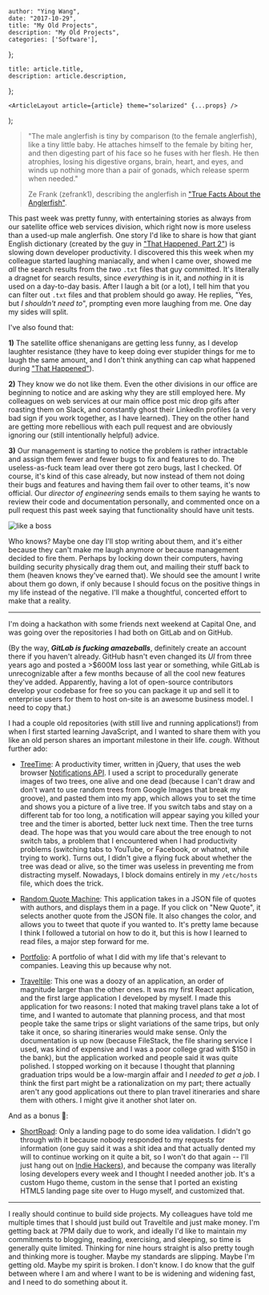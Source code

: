 

    author: "Ying Wang",
    date: "2017-10-29",
    title: "My Old Projects",
    description: "My Old Projects",
    categories: ['Software'],
};

    title: article.title,
    description: article.description,
};

    <ArticleLayout article={article} theme="solarized" {...props} />
);


> "The male anglerfish is tiny by comparison (to the female anglerfish), like a tiny little baby. He attaches himself to the female by biting her, and then digesting part of his face so he fuses with her flesh. He then atrophies, losing his digestive organs, brain, heart, and eyes, and winds up nothing more than a pair of gonads, which release sperm when needed."
>
> Ze Frank (zefrank1), describing the anglerfish in ["True Facts About the Anglerfish"](https://www.youtube.com/watch?v=Z-BbpaNXbxg).

This past week was pretty funny, with entertaining stories as always from our satellite office web services division, which right now is more useless than a used-up male anglerfish. One story I'd like to share is how that giant English dictionary (created by the guy in ["That Happened, Part 2"](/posts/2017/10/15/that_happened_part_2)) is slowing down developer productivity. I discovered this this week when my colleague started laughing maniacally, and when I came over, showed me *all* the search results from the *two* `.txt` files that guy committed. It's literally a dragnet for search results, since *everything* is in it, and *nothing* in it is used on a day-to-day basis. After I laugh a bit (or a lot), I tell him that you can filter out `.txt` files and that problem should go away. He replies, "Yes, but *I shouldn't need to*", prompting even more laughing from me. One day my sides will split.

I've also found that:

**1)** The satellite office shenanigans are getting less funny, as I develop laughter resistance (they have to keep doing ever stupider things for me to laugh the same amount, and I don't think anything can cap what happened during ["That Happened"](/posts/2017/10/04/that_happened)).

**2)** They know we do not like them. Even the other divisions in our office are beginning to notice and are asking why they are still employed here. My colleagues on web services at our main office post mic drop gifs after roasting them on Slack, and constantly ghost their LinkedIn profiles (a very bad sign if you work together, as I have learned). They on the other hand are getting more rebellious with each pull request and are obviously ignoring our (still intentionally helpful) advice.

**3)** Our management is starting to notice the problem is rather intractable and assign them fewer and fewer bugs to fix and features to do. The useless-as-fuck team lead over there got zero bugs, last I checked. Of course, it's kind of this case already, but now instead of them not doing their bugs and features and having them fail over to other teams, it's now official. Our *director of engineering* sends emails to them saying he wants to review their code and documentation personally, and commented once on a pull request this past week saying that functionality should have unit tests.

![like a boss](/img/posts/2017/10/29/my_old_projects_1.jpg)

Who knows? Maybe one day I'll stop writing about them, and it's either because they can't make me laugh anymore or because management decided to fire them. Perhaps by locking down their computers, having building security physically drag them out, and mailing their stuff back to them (heaven knows they've earned that). We should see the amount I write about them go down, if only because I should focus on the positive things in my life instead of the negative. I'll make a thoughtful, concerted effort to make that a reality.

___

I'm doing a hackathon with some friends next weekend at Capital One, and was going over the repositories I had both on GitLab and on GitHub.

(By the way, ***GitLab is fucking amazeballs***, definitely create an account there if you haven't already. GitHub hasn't even changed its *UI* from three years ago and posted a >$600M loss last year or something, while GitLab is unrecognizable after a few months because of all the cool new features they've added. Apparently, having a lot of open-source contributors develop your codebase for free so you can package it up and sell it to enterprise users for them to host on-site is an awesome business model. I need to copy that.)

I had a couple old repositories (with still live and running applications!) from when I first started learning JavaScript, and I wanted to share them with you like an old person shares an important milestone in their life. *cough*. Without further ado:

- [TreeTime](https://yingw787.github.io/timer): A productivity timer, written in jQuery, that uses the web browser [Notifications API](https://developer.mozilla.org/en-US/docs/Web/API/notification). I used a script to procedurally generate images of two trees, one alive and one dead (because I can't draw and don't want to use random trees from Google Images that break my groove), and pasted them into my app, which allows you to set the time and shows you a picture of a live tree. If you switch tabs and stay on a different tab for too long, a notification will appear saying you killed your tree and the timer is aborted, better luck next time. Then the tree turns dead. The hope was that you would care about the tree enough to not switch tabs, a problem that I encountered when I had productivity problems (switching tabs to YouTube, or Facebook, or whatnot, while trying to work). Turns out, I didn't give a flying fuck about whether the tree was dead or alive, so the timer was useless in preventing me from distracting myself. Nowadays, I block domains entirely in my `/etc/hosts` file, which does the trick.

- [Random Quote Machine](https://yingw787.github.io/randomQuoteMachine): This application takes in a JSON file of quotes with authors, and displays them in a page. If you click on "New Quote", it selects another quote from the JSON file. It also changes the color, and allows you to tweet that quote if you wanted to. It's pretty lame because I think I followed a tutorial on how to do it, but this is how I learned to read files, a major step forward for me.

- [Portfolio](https://yingw787.github.io/portfolio): A portfolio of what I did with my life that's relevant to companies. Leaving this up because why not.

- [Traveltile](https://yingw787.github.io/traveltile_docs/): This one was a doozy of an application, an order of magnitude larger than the other ones. It was my first React application, and the first large application I developed by myself. I made this application for two reasons: I noted that making travel plans take a lot of time, and I wanted to automate that planning process, and that most people take the same trips or slight variations of the same trips, but only take it once, so sharing itineraries would make sense. Only the documentation is up now (because FileStack, the file sharing service I used, was kind of expensive and I was a poor college grad with $150 in the bank), but the application worked and people said it was quite polished. I stopped working on it because I thought that planning graduation trips would be a low-margin affair and I *needed to get a job*. I think the first part might be a rationalization on my part; there actually aren't any good applications out there to plan travel itineraries and share them with others. I might give it another shot later on.

And as a bonus :tada::

- [ShortRoad](https://shortroad.yingw787.com): Only a landing page to do some idea validation. I didn't go through with it because nobody responded to my requests for information (one guy said it was a shit idea and that actually dented my will to continue working on it quite a bit, so I won't do that again -- I'll just hang out on [Indie Hackers](https://indiehackers.com)), and because the company was literally losing developers every week and I thought I needed another job. It's a custom Hugo theme, custom in the sense that I ported an existing HTML5 landing page site over to Hugo myself, and customized that.

___

I really should continue to build side projects. My colleagues have told me multiple times that I should just build out Traveltile and just make money. I'm getting back at 7PM daily due to work, and ideally I'd like to maintain my commitments to blogging, reading, exercising, and sleeping, so time is generally quite limited. Thinking for nine hours straight is also pretty tough and thinking more is tougher. Maybe my standards are slipping. Maybe I'm getting old. Maybe my spirit is broken. I don't know. I do know that the gulf between where I am and where I want to be is widening and widening fast, and I need to do something about it.
